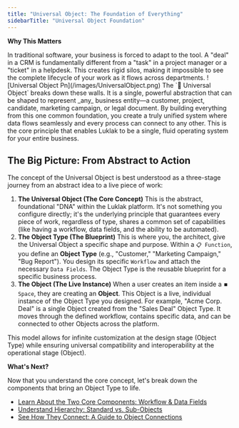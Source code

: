 ```yaml
---
title: "Universal Object: The Foundation of Everything"
sidebarTitle: "Universal Object Foundation"
---
```


**Why This Matters**

<Warning>
  In traditional software, your business is forced to adapt to the tool. A "deal" in a CRM is fundamentally different from a "task" in a project manager or a "ticket" in a helpdesk. This creates rigid silos, making it impossible to see the complete lifecycle of your work as it flows across departments.
</Warning>

<Frame caption="Universal Object - The heart of your nocode operation system">
  ![Universal Object Pn](/images/UniversalObject.png)
</Frame>

<Check>
  The `🧊 Universal Object` breaks down these walls. It is a single, powerful abstraction that can be shaped to represent _any_ business entity—a customer, project, candidate, marketing campaign, or legal document. By building everything from this one common foundation, you create a truly unified system where data flows seamlessly and every process can connect to any other. This is the core principle that enables Luklak to be a single, fluid operating system for your entire business.
</Check>

## **The Big Picture: From Abstract to Action**

The concept of the Universal Object is best understood as a three-stage journey from an abstract idea to a live piece of work:

1. **The Universal Object (The Core Concept)**
   This is the abstract, foundational "DNA" within the Luklak platform. It's not something you configure directly; it's the underlying principle that guarantees every piece of work, regardless of type, shares a common set of capabilities (like having a workflow, data fields, and the ability to be automated).
2. **The Object Type (The Blueprint)**
   This is where you, the architect, give the Universal Object a specific shape and purpose. Within a `📋 Function`, you define an **Object Type** (e.g., "Customer," "Marketing Campaign," "Bug Report"). You design its specific `Workflow` and attach the necessary `Data Fields`. The Object Type is the reusable blueprint for a specific business process.
3. **The Object (The Live Instance)**
   When a user creates an item inside a `⏹️ Space`, they are creating an **Object**. This Object is a live, individual instance of the Object Type you designed. For example, "Acme Corp. Deal" is a single Object created from the "Sales Deal" Object Type. It moves through the defined workflow, contains specific data, and can be connected to other Objects across the platform.

This model allows for infinite customization at the design stage (Object Type) while ensuring universal compatibility and interoperability at the operational stage (Object).

**What's Next?**

Now that you understand the core concept, let's break down the components that bring an Object Type to life.

- [Learn About the Two Core Components: Workflow & Data Fields](/platform/core-concepts/object-components)
- [Understand Hierarchy: Standard vs. Sub-Objects](/platform/core-concepts/object-levels)
- [See How They Connect: A Guide to Object Connections](/platform/core-concepts/object-connections)